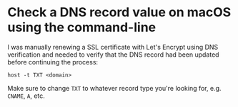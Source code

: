 # Check a DNS record value on macOS using the command-line

I was manually renewing a SSL certificate with Let's Encrypt using DNS
verification and needed to verify that the DNS record had been updated before
continuing the process:

```
host -t TXT <domain>
```

Make sure to change `TXT` to whatever record type you're looking for, e.g.
`CNAME`, `A`, etc.
